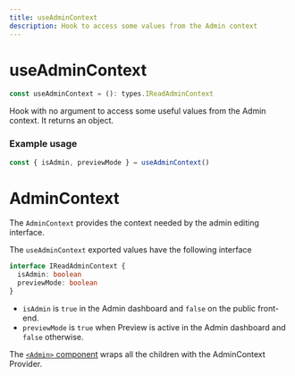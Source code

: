 ```yaml
---
title: useAdminContext
description: Hook to access some values from the Admin context
---
```


# useAdminContext

```ts
const useAdminContext = (): types.IReadAdminContext
```

Hook with no argument to access some useful values from the Admin context. It returns an object.

### Example usage

```ts
const { isAdmin, previewMode } = useAdminContext()
```

# AdminContext

The `AdminContext` provides the context needed by the admin editing interface.

The `useAdminContext` exported values have the following interface

```ts
interface IReadAdminContext {
  isAdmin: boolean
  previewMode: boolean
}
```

- `isAdmin` is `true` in the Admin dashboard and `false` on the public front-end.
- `previewMode` is `true` when Preview is active in the Admin dashboard and `false` otherwise.

The [`<Admin>` component](/api-reference/components/admin) wraps all the children with the AdminContext Provider.
